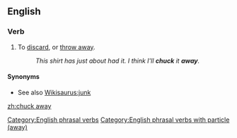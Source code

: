 {{rfd}}
==English==

===Verb===
{{head|en|verb}}

# {{cx|transitive|lang=en}} To [[discard]], or [[throw away]].
#: ''This shirt has just about had it. I think I'll '''chuck''' it '''away'''.''

====Synonyms====
* See also [[Wikisaurus:junk]]

[[Category:English phrasal verbs]]
[[Category:English phrasal verbs with particle (away)]]

[[zh:chuck away]]